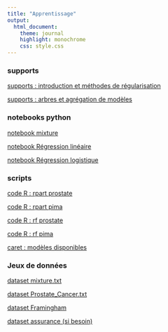 ```yaml
---
title: "Apprentissage"
output:
  html_document:
    theme: journal
    highlight: monochrome
    css: style.css
---
```

### supports

[supports : introduction et méthodes de régularisation](http://masedki.github.io/enseignements/pdfs/apprentissage/apprentissage.pdf)

[supports :  arbres et agrégation de modèles](http://masedki.github.io/enseignements/pdfs/apprentissage/arbres.pdf)

### notebooks python 

[notebook mixture](http://masedki.github.io/enseignements/apprentissage/mixture.html)

[notebook Régression linéaire](http://masedki.github.io/enseignements/apprentissage/Regression.html)

[notebook Régression logistique](http://masedki.github.io/enseignements/apprentissage/logistique.html)


### scripts

[code R : rpart prostate](http://masedki.github.io/enseignements/rcode/apprentissage/rpart_prostate.R)

[code R : rpart pima](http://masedki.github.io/enseignements/rcode/apprentissage/rpart_pima.R)

[code R : rf prostate](http://masedki.github.io/enseignements/rcode/apprentissage/rf_reg.R)

[code R : rf pima](http://masedki.github.io/enseignements/rcode/apprentissage/rf_classif.R)

[caret : modèles disponibles](https://topepo.github.io/caret/available-models.html)

### Jeux de données 

[dataset mixture.txt](http://masedki.github.io/enseignements/datasets/mixture.txt)


[dataset Prostate_Cancer.txt](http://masedki.github.io/enseignements/datasets/Prostate_Cancer.txt)

[dataset Framingham](http://masedki.github.io/enseignements/datasets/framingham.csv)

[dataset assurance (si besoin)](http://masedki.github.io/enseignements/datasets/insurance.rda)

